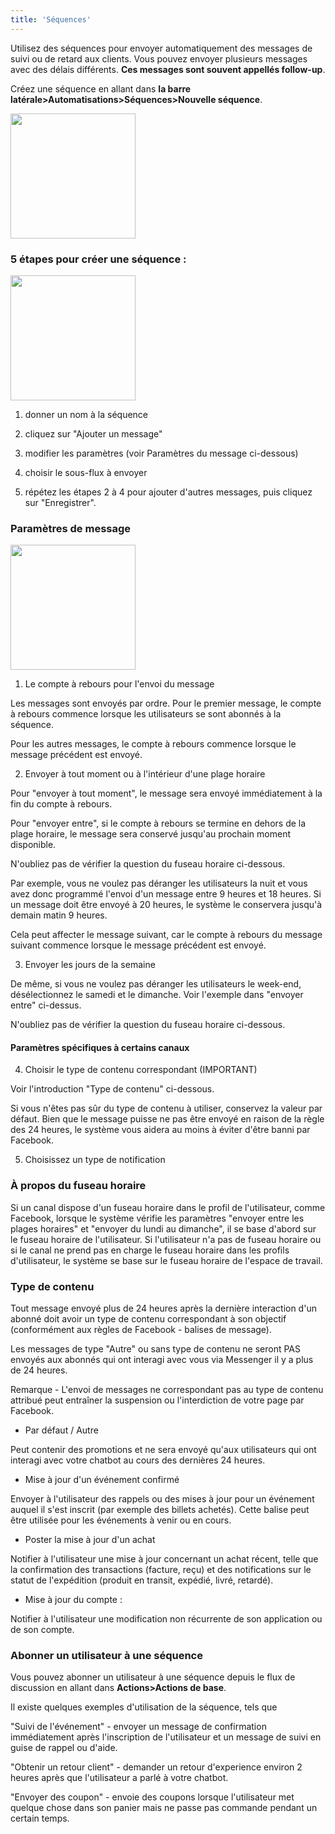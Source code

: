 ```yaml
---
title: 'Séquences'
---
```

Utilisez des séquences pour envoyer automatiquement des messages de suivi ou de retard aux clients. Vous pouvez envoyer plusieurs messages avec des délais différents. **Ces messages sont souvent appellés follow-up**.

Créez une séquence en allant dans **la barre latérale>Automatisations>Séquences>Nouvelle séquence**.

<img height="200" src="https://res.cloudinary.com/dfp1qo2jy/image/upload/v1712484347/SCR-20240407-kxme_mnw9x4.png" />

### 5 étapes pour créer une séquence :

<img height="200" src="https://res.cloudinary.com/dfp1qo2jy/image/upload/v1712484655/SCR-20240407-kyvw_ub9otr.png" />

1. donner un nom à la séquence

2. cliquez sur "Ajouter un message"

3. modifier les paramètres (voir Paramètres du message ci-dessous)

4. choisir le sous-flux à envoyer

5. répétez les étapes 2 à 4 pour ajouter d'autres messages, puis cliquez sur "Enregistrer".

### Paramètres de message

<img height="200" src="https://res.cloudinary.com/dfp1qo2jy/image/upload/v1712484903/SCR-20240407-laaq_ytrdbf.png" />

1. Le compte à rebours pour l'envoi du message

Les messages sont envoyés par ordre.
Pour le premier message, le compte à rebours commence lorsque les utilisateurs se sont abonnés à la séquence.

Pour les autres messages, le compte à rebours commence lorsque le message précédent est envoyé.

2. Envoyer à tout moment ou à l'intérieur d'une plage horaire

Pour "envoyer à tout moment", le message sera envoyé immédiatement à la fin du compte à rebours.

Pour "envoyer entre", si le compte à rebours se termine en dehors de la plage horaire, le message sera conservé jusqu'au prochain moment disponible.

N'oubliez pas de vérifier la question du fuseau horaire ci-dessous.

Par exemple, vous ne voulez pas déranger les utilisateurs la nuit et vous avez donc programmé l'envoi d'un message entre 9 heures et 18 heures. Si un message doit être envoyé à 20 heures, le système le conservera jusqu'à demain matin 9 heures.

Cela peut affecter le message suivant, car le compte à rebours du message suivant commence lorsque le message précédent est envoyé.

3. Envoyer les jours de la semaine

De même, si vous ne voulez pas déranger les utilisateurs le week-end, désélectionnez le samedi et le dimanche. Voir l'exemple dans "envoyer entre" ci-dessus.

N'oubliez pas de vérifier la question du fuseau horaire ci-dessous.

#### Paramètres spécifiques à certains canaux

4. Choisir le type de contenu correspondant (IMPORTANT)

Voir l'introduction "Type de contenu" ci-dessous.

Si vous n'êtes pas sûr du type de contenu à utiliser, conservez la valeur par défaut. Bien que le message puisse ne pas être envoyé en raison de la règle des 24 heures, le système vous aidera au moins à éviter d'être banni par Facebook.

5. Choisissez un type de notification

### À propos du fuseau horaire

Si un canal dispose d'un fuseau horaire dans le profil de l'utilisateur, comme Facebook, lorsque le système vérifie les paramètres "envoyer entre les plages horaires" et "envoyer du lundi au dimanche", il se base d'abord sur le fuseau horaire de l'utilisateur. Si l'utilisateur n'a pas de fuseau horaire ou si le canal ne prend pas en charge le fuseau horaire dans les profils d'utilisateur, le système se base sur le fuseau horaire de l'espace de travail.

### Type de contenu
Tout message envoyé plus de 24 heures après la dernière interaction d'un abonné doit avoir un type de contenu correspondant à son objectif (conformément aux règles de Facebook - balises de message).

Les messages de type "Autre" ou sans type de contenu ne seront PAS envoyés aux abonnés qui ont interagi avec vous via Messenger il y a plus de 24 heures.

<Warning>Remarque - L'envoi de messages ne correspondant pas au type de contenu attribué peut entraîner la suspension ou l'interdiction de votre page par Facebook.</Warning>

- Par défaut / Autre

Peut contenir des promotions et ne sera envoyé qu'aux utilisateurs qui ont interagi avec votre chatbot au cours des dernières 24 heures.

- Mise à jour d'un événement confirmé

Envoyer à l'utilisateur des rappels ou des mises à jour pour un événement auquel il s'est inscrit (par exemple des billets achetés). Cette balise peut être utilisée pour les événements à venir ou en cours.

- Poster la mise à jour d'un achat

Notifier à l'utilisateur une mise à jour concernant un achat récent, telle que la confirmation des transactions (facture, reçu) et des notifications sur le statut de l'expédition (produit en transit, expédié, livré, retardé).

- Mise à jour du compte : 

Notifier à l'utilisateur une modification non récurrente de son application ou de son compte.

### Abonner un utilisateur à une séquence 

Vous pouvez abonner un utilisateur à une séquence depuis le flux de discussion en allant dans **Actions>Actions de base**.

Il existe quelques exemples d'utilisation de la séquence, tels que

"Suivi de l'événement" - envoyer un message de confirmation immédiatement après l'inscription de l'utilisateur et un message de suivi en guise de rappel ou d'aide.

"Obtenir un retour client" - demander un retour d'experience environ 2 heures après que l'utilisateur a parlé à votre chatbot.

"Envoyer des coupon" - envoie des coupons lorsque l'utilisateur met quelque chose dans son panier mais ne passe pas commande pendant un certain temps.












